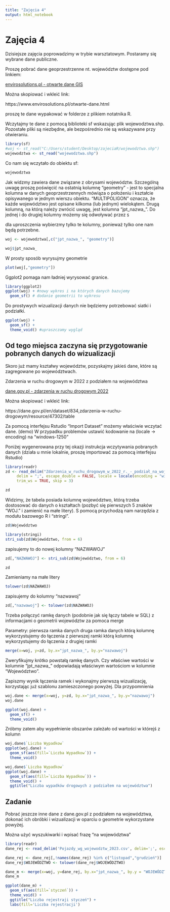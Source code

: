 ```yaml
---
title: "Zajęcia 4"
output: html_notebook
---
```


# Zajęcia 4 

Dzisiejsze zajęcia poprowadzimy w trybie warsztatowym. Postaramy się wybrane 
dane publiczne.

Proszę pobrać dane geoprzestrzenne nt. województw dostępne pod linkiem:

[envirosolutions.pl - otwarte dane GIS](https://www.envirosolutions.pl/otwarte-dane.html)

Można skopiować i wkleić link:

https://www.envirosolutions.pl/otwarte-dane.html

proszę te dane wypakować w folderze z plikiem notatnika R.

Wczytajmy te dane z pomocą biblioteki sf wskazując plik wojewodztwa.shp.
Pozostałe pliki są niezbędne, ale bezpośrednio nie są wskazywane przy otwieraniu.

```r
library(sf)
#woj <- st_read("C:/Users/student/Desktop/zajeciaR/wojewodztwa.shp")
wojewodztwa <- st_read("wojewodztwa.shp")
```

Co nam się wczytało do obiektu sf:
```r
wojewodztwa
```

Jak widzmy zawiera dane związane z obrysami województw. Szczególną uwagę proszę
poświęcić na ostatnią kolumnę "geometry" - jest to specjalna kolumna w danych
geoprzestrzennych mówiąza o położeniu i kształcie opisywanego w jednym wierszu
obiektu. "MULTIPOLIGON" oznacza, że każde województwo jest opisane kilkoma (lub jednym)
wielokątem. Drugą kolumną, na którą należy zwrócić uwagę, jest kolumna 
"jpt_nazwa_". Do jednej i do drugiej kolumny możemy się odwoływać przez `$`

dla uproszczenia wybierzmy tylko te kolumny, ponieważ tylko one nam będą potrzebne.

```r
woj <- wojewodztwa[,c("jpt_nazwa_", "geometry")]
```


```r
woj$jpt_nazwa_
```

W prosty sposób wyrysujmy geometrie

```r
plot(woj[,"geometry"])
```

Ggplot2 pomaga nam ładniej wyrysować granice.

```r
library(ggplot2)
ggplot(woj) + #nowy wykres i na których danych bazujemy
  geom_sf() # dodanie geometrii to wykresu
```

Do prostywych wizualizacji danych nie będziemy potrzebować siatki i podziałki.

```r
ggplot(woj) +
  geom_sf() +
  theme_void() #upraszczamy wygląd
```

## Od tego miejsca zaczyna się przygotowanie pobranych danych do wizualizacji

Skoro już mamy kształwy województw, pozyskajmy jakieś dane, które są zagregowane 
po województwach.

Zdarzenia w ruchu drogowym w 2022 z podziałem na województwa

[dane.gov.pl - zdarzenia w ruchu drogowym 2022](https://dane.gov.pl/en/dataset/834,zdarzenia-w-ruchu-drogowym/resource/47302/table)

Można skopiować i wkleić link:

https://dane.gov.pl/en/dataset/834,zdarzenia-w-ruchu-drogowym/resource/47302/table

Za pomocą interfejsu Rstudio "Import Dataset" możemy właściwie wczytać dane. (demo)
W przypadku problemów ustawić kodowanie na (locale -> encoding) na
"windows-1250"

Poniżej wygenerowana przy tej okazji instrukcja wczytywania pobranych danych
(działa u mnie lokalnie, proszę importować za pomocą interfejsu Rstudio)

```r
library(readr)
zd <- read_delim("Zdarzenia_w_ruchu_drogowym_w_2022_r._-_podział_na_województwa.csv", 
     delim = ";", escape_double = FALSE, locale = locale(encoding = "windows-1250"), 
     trim_ws = TRUE, skip = 3)
```

```r
zd
```

Widzimy, że tabela posiada kolumnę województwo, którą trzeba dostosować
do danych o kształtach (pozbyć się pierwszych 5 znaków "WOJ. " i zamienić na
małe litery). S pomocą przychodzą nam narzędzia z modułu bazowego R i "stringi".

```r
zd$Województwo
```

```r
library(stringi)
stri_sub(zd$Województwo, from = 6)
```

zapisujemy to do nowej kolumny "NAZWAWOJ"
```r
zd[,"NAZWAWOJ"] <- stri_sub(zd$Województwo, from = 6)
```

```r
zd
```

Zamieniamy na małe litery
```r
tolower(zd$NAZWAWOJ)
```

zapisujemy do kolumny "nazwawoj"
```r
zd[,"nazwawoj"] <- tolower(zd$NAZWAWOJ)
```

Trzeba połączyć ramkę danych (podobnie jak się łączy tabele w SQL) z informacjami
o geometrii województw za pomoca merge

Parametry:
pierwsza ramka danych
druga ramka danych
którą kolumnę wykorzystujemy do łączenia z pierwszej ramki
którą kolumnę wykorzystujemy do łączenia z drugiej ramki

```r
merge(x=woj, y=zd, by.x="jpt_nazwa_", by.y="nazwawoj")
```

Zweryfikujmy krótko powstałą ramkę danych. Czy właściwe wartości w kolumnie
"jpt_nazwa_" odpowiadają właściwym wartościom w kolumnie "Województwo".

Zapiszmy wynik łączenia ramek i wykonajmy pierwszą wizualizację, korzystając już
szablonu zamieszczonego powyżej. Dla przypomnienia

```r
woj.dane <- merge(x=woj, y=zd, by.x="jpt_nazwa_", by.y="nazwawoj")
woj.dane
```


```r
ggplot(woj.dane) +
  geom_sf() +
  theme_void()
```

Zróbmy zatem aby wypełnienie obszarów zależało od wartości w którejś z kolumn

```r
woj.dane$`Liczba Wypadkow`
ggplot(woj.dane) +
  geom_sf(aes(fill=`Liczba Wypadkow`)) +
  theme_void()
```

```r
woj.dane$`Liczba Wypadkow`
ggplot(woj.dane) +
  geom_sf(aes(fill=`Liczba Wypadkow`)) +
  theme_void() +
  ggtitle("Liczba wypadków drogowych z podziałem na województwa")
```

## Zadanie

 Pobrać jeszcze inne dane z dane.gov.pl z podziałem na województwa, dokonać 
 ich obróbki i wizualizacji w oparciu o geometrie wykorzystane powyżej.

Można użyć wyszukiwarki i wpisać frazę "na województwa"
```r
library(readr)
dane_rej <- read_delim('Pojazdy_wg_wojewodztw_2023.csv', delim=';', escape_double=FALSE, locale = locale(encoding = "windows-1250"), trim_ws=TRUE)
```
```r
dane_rej <- dane_rej[,!names(dane_rej) %in% c("listopad","grudzień")]
dane_rej$WOJEWÓDZTWO <- tolower(dane_rej$WOJEWÓDZTWO)

dane_m <- merge(x=woj, y=dane_rej, by.x="jpt_nazwa_", by.y = "WOJEWÓDZTWO")
dane_m
```
```r
ggplot(dane_m) +
  geom_sf(aes(fill=`styczeń`)) +
  theme_void() +
  ggtitle("Liczba rejestraji styczeń") +
  labs(fill='Liczba rejestracji')
```

